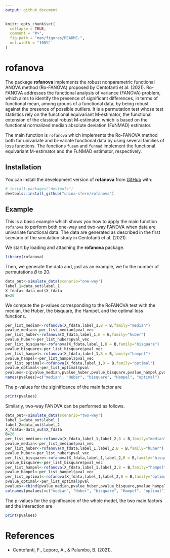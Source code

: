 ```yaml
---
output: github_document
---
```


<!-- README.md is generated from README.Rmd. Please edit that file -->

```r
knitr::opts_chunk$set(
  collapse = TRUE,
  comment = "#>",
  fig.path = "man/figures/README-",
  out.width = "100%"
)
```

# rofanova

<!-- badges: start -->
<!-- badges: end -->

The package  **rofanova** implements the robust nonparametric functional ANOVA method (Ro-FANOVA) proposed by Centofanti et al. (2021).
Ro-FANOVA addresses the functional analysis of variance (FANOVA) problem, which aims to identify the presence of significant differences, in terms of
functional mean, among groups of a functional data, by being robust against the presence of possible outliers.
It is a permutation test whose test statistics rely on the functional equivariant M-estimator, the functional
extension of the classical robust M-estimator, which is based on the functional normalized median absolute deviation (FuNMAD) estimator.

The main function is `rofanova` which implements the Ro-FANOVA method both for univariate and bi-variate functional data by using several families of loss functions. The functions `fusem` and `funmad` implement the functional equivariant M-estimator and the FuNMAD estimator, respectively.

## Installation

You can install the development version of  **rofanova** from [GitHub](https://github.com/) with:

``` r
# install.packages("devtools")
devtools::install_github("unina-sfere/rofanova")
```

<!-- You can install the released version of rofanova from [CRAN](https://CRAN.R-project.org) with: -->

<!-- ``` r -->
<!-- install.packages("rofanova") -->
<!-- ``` -->

<!-- And the development version from [GitHub](https://github.com/) with: -->

<!-- ``` r -->
<!-- # install.packages("devtools") -->
<!-- devtools::install_github("unina-sfere/rofanova") -->
<!-- ``` -->
## Example

This is a basic example which shows you how to apply the  main function `rofanova`  to perform  both one-way and two-way FANOVA when data are univariate functional data.  The data are generated as described in the first scenario of the simulation study in Centofanti et al. (2021).

We start by loading and attaching the  **rofanova** package.
```r
library(rofanova)
```
Then, we generate the data and, just as an example, we fix the number of permutations $B$ to $20$.

```r
data_out<-simulate_data(scenario="one-way")
label_1=data_out$label_1
X_fdata<-data_out$X_fdata
B=20
```
We compute the p-values corresponding to the RoFANOVA test with the median, the Huber, the bisquare, the Hampel, and the optimal loss functions. 
```r
per_list_median<-rofanova(X_fdata,label_1,B = B,family="median")
pvalue_median<-per_list_median$pval_vec
per_list_huber<-rofanova(X_fdata,label_1,B = B,family="huber")
pvalue_huber<-per_list_huber$pval_vec
per_list_bisquare<-rofanova(X_fdata,label_1,B = B,family="bisquare")
pvalue_bisquare<-per_list_bisquare$pval_vec
per_list_hampel<-rofanova(X_fdata,label_1,B = B,family="hampel")
pvalue_hampel<-per_list_hampel$pval_vec
per_list_optimal<-rofanova(X_fdata,label_1,B = B,family="optimal")
pvalue_optimal<-per_list_optimal$pval
pvalues<-c(pvalue_median,pvalue_huber,pvalue_bisquare,pvalue_hampel,pvalue_optimal)
names(pvalues)=c("median", "Huber", "bisquare", "Hampel", "optimal")
```
The p-values for the siginificance of the main factor are
```r
print(pvalues)
```
Similarly, two-way FANOVA can be performed as follows.

```r
data_out<-simulate_data(scenario="two-way")
label_1=data_out$label_1
label_2=data_out$label_2
X_fdata<-data_out$X_fdata
B=20
per_list_median<-rofanova(X_fdata,label_1,label_2,B = B,family="median")
pvalue_median<-per_list_median$pval_vec
per_list_huber<-rofanova(X_fdata,label_1,label_2,B = B,family="huber")
pvalue_huber<-per_list_huber$pval_vec
per_list_bisquare<-rofanova(X_fdata,label_1,label_2,B = B,family="bisquare")
pvalue_bisquare<-per_list_bisquare$pval_vec
per_list_hampel<-rofanova(X_fdata,label_1,label_2,B = B,family="hampel")
pvalue_hampel<-per_list_hampel$pval_vec
per_list_optimal<-rofanova(X_fdata,label_1,label_2,B = B,family="optimal")
pvalue_optimal<-per_list_optimal$pval
pvalues<-cbind(pvalue_median,pvalue_huber,pvalue_bisquare,pvalue_hampel,pvalue_optimal)
colnames(pvalues)=c("median", "Huber", "bisquare", "Hampel", "optimal") 
```
The p-values for the siginificance of the whole model, the two main factors and the interaction are
```r
print(pvalues)
```
# References

* Centofanti, F., Lepore, A., & Palumbo, B. (2021).
<!-- Sparse and Smooth Functional Data Clustering. -->
<!-- *arXiv preprint arXiv:2103.15224*. -->
